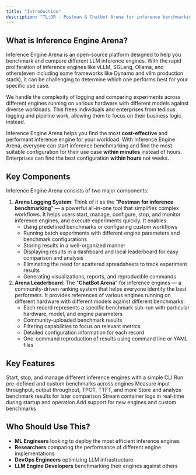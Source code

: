 ```yaml
---
title: "Introduction"
description: "TL;DR - Postman & Chatbot Arena for inference benchmarking."
---
```


## What is Inference Engine Arena?

Inference Engine Arena is an open-source platform designed to help you benchmark and compare different LLM inference engines. With the rapid proliferation of inference engines like vLLM, SGLang, Ollama, and others(even including some frameworks like Dynamo and vllm production stack), it can be challenging to determine which one performs best for your specific use case.

We handle the complexity of logging and comparing experiments across different engines running on various hardware with different models against diverse workloads. This frees individuals and enterprises from tedious logging and pipeline work, allowing them to focus on their business logic instead. 

Inference Engine Arena helps you find the most **cost-effective** and performant inference engine for your workload. With Inference Engine Arena, everyone can start inference benchmarking and find the most suitable configuration for their use case **within minutes** instead of hours. Enterprises can find the best configuration **within hours** not weeks.

## Key Components

Inference Engine Arena consists of two major components:

1. **Arena Logging System**: Think of it as the "**Postman for inference benchmarking**" — a powerful all-in-one tool that simplifies complex workflows. It helps users start, manage, configure, stop, and monitor inference engines, and execute experiments quickly. It enables:
   - Using predefined benchmarks or configuring custom workflows
   - Running batch experiments with different engine parameters and benchmark configurations
   - Storing results in a well-organized manner
   - Displaying results in a dashboard and local leaderboard for easy comparison and analysis
   - Eliminating the need for scattered spreadsheets to track experiment results
   - Generating visualizations, reports, and reproducible commands
2. **Arena Leaderboard**: The "**ChatBot Arena**" for inference engines — a community-driven ranking system that helps everyone identify the best performers. It provides references of various engines running on different hardware with different models against different benchmarks:
   - Each record represents a specific benchmark sub-run with particular hardware, model, and engine parameters
   - Community-uploaded benchmark results
   - Filtering capabilities to focus on relevant metrics
   - Detailed configuration information for each record
   - One-command reproduction of results using command line or YAML files

## Key Features

<CardGroup cols="2">
  <Card title="Engine Management" icon="server">
    Start, stop, and manage different inference engines with a simple CLI
  </Card>
  <Card title="Standardized Benchmarks" icon="chart-line">
    Run pre-defined and custom benchmarks across engines
  </Card>
  <Card title="Comprehensive Metrics" icon="gauge">
    Measure input throughput, output throughput, TPOT, TTFT, and more
  </Card>
  <Card title="Results Storage" icon="database">
    Store and analyze benchmark results for later comparison
  </Card>
  <Card title="Interactive Logs" icon="terminal">
    Stream container logs in real-time during startup and operation
  </Card>
  <Card title="Extensible Framework" icon="puzzle-piece">
    Add support for new engines and custom benchmarks
  </Card>
</CardGroup>

## Who Should Use This?

- **ML Engineers** looking to deploy the most efficient inference engines
- **Researchers** comparing the performance of different engine implementations
- **DevOps Engineers** optimizing LLM infrastructure
- **LLM Engine Developers** benchmarking their engines against others